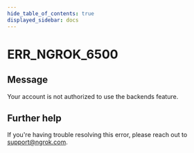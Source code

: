 ```yaml
---
hide_table_of_contents: true
displayed_sidebar: docs
---
```



# ERR_NGROK_6500

## Message

Your account is not authorized to use the backends feature.

<ErrorDetails error="err_ngrok_6500" />

## Further help

If you're having trouble resolving this error, please reach out to [support@ngrok.com](mailto:support@ngrok.com?subject=Help%20with%20ERR_NGROK_6500).
